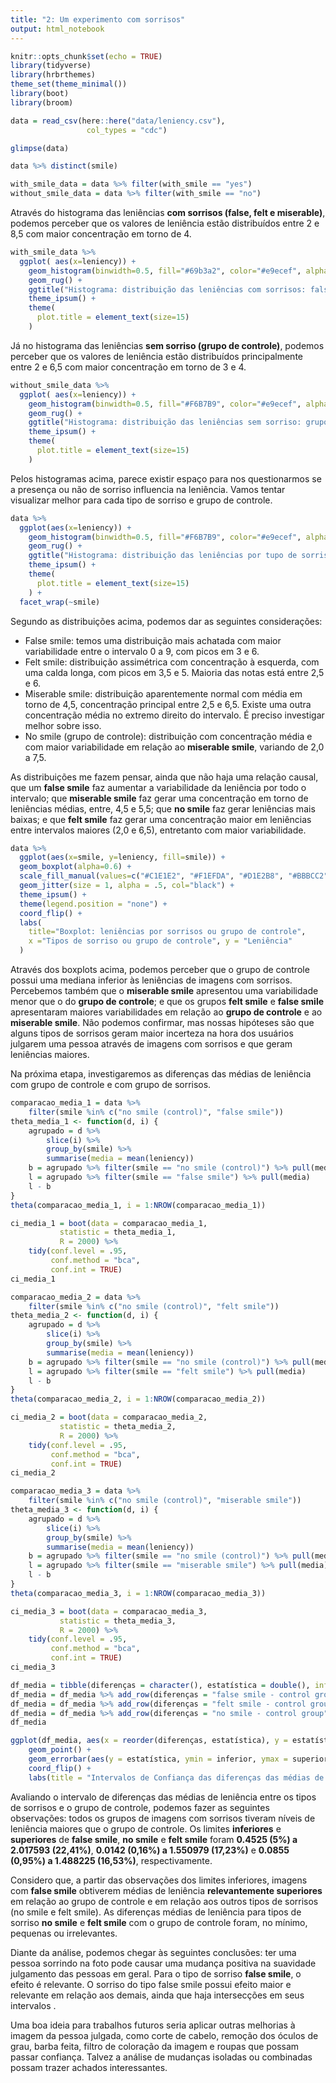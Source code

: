 ```yaml
---
title: "2: Um experimento com sorrisos"
output: html_notebook
---
```


```r
knitr::opts_chunk$set(echo = TRUE)
library(tidyverse)
library(hrbrthemes)
theme_set(theme_minimal())
library(boot)
library(broom)
```

```r
data = read_csv(here::here("data/leniency.csv"), 
                 col_types = "cdc")

glimpse(data)
```
```r
data %>% distinct(smile)
```


```r
with_smile_data = data %>% filter(with_smile == "yes")
without_smile_data = data %>% filter(with_smile == "no")
```


Através do histograma das leniências **com sorrisos (false, felt e miserable)**, podemos perceber que os valores de leniência estão distribuídos entre 2 e 8,5 com maior concentração em torno de 4.
```r
with_smile_data %>%
  ggplot( aes(x=leniency)) +
    geom_histogram(binwidth=0.5, fill="#69b3a2", color="#e9ecef", alpha=0.9) +
    geom_rug() +
    ggtitle("Histograma: distribuição das leniências com sorrisos: false, felt, miserable") +
    theme_ipsum() +
    theme(
      plot.title = element_text(size=15)
    )
```

Já no histograma das leniências **sem sorriso (grupo de controle)**, podemos perceber que os valores de leniência estão distribuídos principalmente entre 2 e 6,5 com maior concentração em torno de 3 e 4.
```r
without_smile_data %>%
  ggplot( aes(x=leniency)) +
    geom_histogram(binwidth=0.5, fill="#F6B7B9", color="#e9ecef", alpha=0.9) +
    geom_rug() +
    ggtitle("Histograma: distribuição das leniências sem sorriso: grupo de controle") +
    theme_ipsum() +
    theme(
      plot.title = element_text(size=15)
    )
```

Pelos histogramas acima, parece existir espaço para nos questionarmos se a presença ou não de sorriso influencia na leniência. Vamos tentar visualizar melhor para cada tipo de sorriso e grupo de controle.


```r
data %>%
  ggplot(aes(x=leniency)) +
    geom_histogram(binwidth=0.5, fill="#F6B7B9", color="#e9ecef", alpha=0.9) +
    geom_rug() +
    ggtitle("Histograma: distribuição das leniências por tupo de sorriso e grupo de controle") +
    theme_ipsum() +
    theme(
      plot.title = element_text(size=15)
    ) +
  facet_wrap(~smile)
```
Segundo as distribuições acima, podemos dar as seguintes considerações:

- False smile: temos uma distribuição mais achatada com maior variabilidade entre o intervalo 0 a 9, com picos em 3 e 6.
- Felt smile: distribuição assimétrica com concentração à esquerda, com uma calda longa, com picos em 3,5 e 5. Maioria das notas está entre 2,5 e 6.
- Miserable smile: distribuição aparentemente normal com média em torno de 4,5, concentração principal entre 2,5 e 6,5. Existe uma outra concentração média no extremo direito do intervalo. É preciso investigar melhor sobre isso.
- No smile (grupo de controle): distribuição com concentração média e com maior variabilidade em relação ao **miserable smile**, variando de 2,0 a 7,5.

As distribuições me fazem pensar, ainda que não haja uma relação causal, que um **false smile** faz aumentar a variabilidade da leniência por todo o intervalo; que **miserable smile** faz gerar uma concentração em torno de leniências médias, entre, 4,5 e 5,5; que **no smile** faz gerar leniências mais baixas; e que **felt smile** faz gerar uma concentração maior em leniências entre intervalos maiores (2,0 e 6,5), entretanto com maior variabilidade.



```r
data %>%
  ggplot(aes(x=smile, y=leniency, fill=smile)) + 
  geom_boxplot(alpha=0.6) +
  scale_fill_manual(values=c("#C1E1E2", "#F1EFDA", "#D1E2B8", "#BBBCC2")) +
  geom_jitter(size = 1, alpha = .5, col="black") +
  theme_ipsum() + 
  theme(legend.position = "none") +
  coord_flip() +
  labs(
    title="Boxplot: leniências por sorrisos ou grupo de controle",
    x ="Tipos de sorriso ou grupo de controle", y = "Leniência"
  )
```
Através dos boxplots acima, podemos perceber que o grupo de controle possui uma mediana inferior às leniências de imagens com sorrisos. Percebemos também que o **miserable smile** apresentou uma variabilidade menor que o do **grupo de controle**; e que os grupos **felt smile** e **false smile** apresentaram maiores variabilidades em relação ao **grupo de controle** e ao **miserable smile**. Não podemos confirmar, mas nossas hipóteses são que alguns tipos de sorrisos geram maior incerteza na hora dos usuários julgarem uma pessoa através de imagens com sorrisos e que geram leniências maiores.


Na próxima etapa, investigaremos as diferenças das médias de leniência com grupo de controle e com grupo de sorrisos.

```r
comparacao_media_1 = data %>% 
    filter(smile %in% c("no smile (control)", "false smile"))
theta_media_1 <- function(d, i) {
    agrupado = d %>% 
        slice(i) %>% 
        group_by(smile) %>% 
        summarise(media = mean(leniency))
    b = agrupado %>% filter(smile == "no smile (control)") %>% pull(media)
    l = agrupado %>% filter(smile == "false smile") %>% pull(media)
    l - b
}
theta(comparacao_media_1, i = 1:NROW(comparacao_media_1))

ci_media_1 = boot(data = comparacao_media_1,
           statistic = theta_media_1,
           R = 2000) %>%
    tidy(conf.level = .95,
         conf.method = "bca",
         conf.int = TRUE)
ci_media_1
```

```r
comparacao_media_2 = data %>% 
    filter(smile %in% c("no smile (control)", "felt smile"))
theta_media_2 <- function(d, i) {
    agrupado = d %>% 
        slice(i) %>% 
        group_by(smile) %>% 
        summarise(media = mean(leniency))
    b = agrupado %>% filter(smile == "no smile (control)") %>% pull(media)
    l = agrupado %>% filter(smile == "felt smile") %>% pull(media)
    l - b
}
theta(comparacao_media_2, i = 1:NROW(comparacao_media_2))

ci_media_2 = boot(data = comparacao_media_2,
           statistic = theta_media_2,
           R = 2000) %>%
    tidy(conf.level = .95,
         conf.method = "bca",
         conf.int = TRUE)
ci_media_2
```


```r
comparacao_media_3 = data %>% 
    filter(smile %in% c("no smile (control)", "miserable smile"))
theta_media_3 <- function(d, i) {
    agrupado = d %>% 
        slice(i) %>% 
        group_by(smile) %>% 
        summarise(media = mean(leniency))
    b = agrupado %>% filter(smile == "no smile (control)") %>% pull(media)
    l = agrupado %>% filter(smile == "miserable smile") %>% pull(media)
    l - b
}
theta(comparacao_media_3, i = 1:NROW(comparacao_media_3))

ci_media_3 = boot(data = comparacao_media_3,
           statistic = theta_media_3,
           R = 2000) %>%
    tidy(conf.level = .95,
         conf.method = "bca",
         conf.int = TRUE)
ci_media_3
```


```r
df_media = tibble(diferenças = character(), estatística = double(), inferior = double(), superior = double())
df_media = df_media %>% add_row(diferenças = "false smile - control group", estatística = 1.25, inferior = 0.4525064, superior = 2.017593)
df_media = df_media %>% add_row(diferenças = "felt smile - control group", estatística = 0.7941176, inferior = 0.01422785, superior = 1.550979)
df_media = df_media %>% add_row(diferenças = "no smile - control group", estatística = 0.7941176, inferior = 0.08557942, superior = 1.488225)
df_media
```


```r
ggplot(df_media, aes(x = reorder(diferenças, estatística), y = estatística)) + 
    geom_point() +
    geom_errorbar(aes(y = estatística, ymin = inferior, ymax = superior), width=0.2) +
    coord_flip() + 
    labs(title = "Intervalos de Confiança das diferenças das médias de leniência\nentre 'grupo de controle' e sorrisos", y="Diferenças médias de leniência", x = "Pares de sorrisos com grupo de controle")
```

Avaliando o intervalo de diferenças das médias de leniência entre os tipos de sorrisos e o grupo de controle, podemos fazer as seguintes observações: todos os grupos de imagens com sorrisos tiveram níveis de leniência maiores que o grupo de controle. Os limites **inferiores** e **superiores** de **false smile**, **no smile** e **felt smile** foram **0.4525 (5%) a 2.017593 (22,41%)**, **0.0142 (0,16%) a 1.550979 (17,23%)** e **0.0855 (0,95%) a 1.488225 (16,53%)**, respectivamente.

Considero que, a partir das observações dos limites inferiores, imagens com **false smile** obtiverem médias de leniência **relevantemente superiores** em relação ao grupo de controle e em relação aos outros tipos de sorrisos (no smile e felt smile). As diferenças médias de leniência para tipos de sorriso **no smile** e **felt smile** com o grupo de controle foram, no mínimo, pequenas ou irrelevantes.

Diante da análise, podemos chegar às seguintes conclusões: ter uma pessoa sorrindo na foto pode causar uma mudança positiva na suavidade julgamento das pessoas em geral. Para o tipo de sorriso **false smile**, o efeito é relevante. O sorriso do tipo false smile possui efeito maior e relevante em relação aos demais, ainda que haja intersecções em seus intervalos .

Uma boa ideia para trabalhos futuros seria aplicar outras melhorias à imagem da pessoa julgada, como corte de cabelo, remoção dos óculos de grau, barba feita, filtro de coloração da imagem e roupas que possam passar confiança. Talvez a análise de mudanças isoladas ou combinadas possam trazer achados interessantes.






